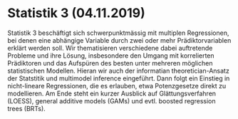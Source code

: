 # Statistik 3 (04.11.2019)


Statistik 3 beschäftigt sich schwerpunktmässig mit multiplen Regressionen, bei denen eine abhängige Variable durch zwei oder mehr Prädiktorvariablen erklärt werden soll. Wir thematisieren verschiedene dabei auftretende Probleme und ihre Lösung, insbesondere den Umgang mit korrelierten Prädiktoren und das Aufspüren des besten unter mehreren möglichen statistischen Modellen. Hieran wir auch der informatian theoretician-Ansatz der Statstitik und multimodel inference eingeführt. Dann folgt ein Einstieg in nicht-lineare Regressionen, die es erlauben, etwa Potenzgesetze direkt zu modellieren. Am Ende steht ein kurzer Ausblick auf Glättungsverfahren (LOESS), general additive models (GAMs) und evtl. boosted regression trees (BRTs).